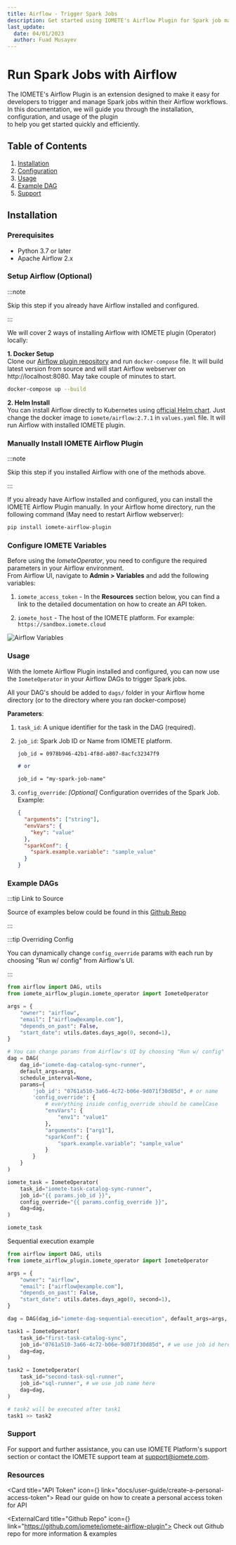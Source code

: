 ```yaml
---
title: Airflow - Trigger Spark Jobs
description: Get started using IOMETE's Airflow Plugin for Spark job management in your Airflow workflows. Learn how to trigger Spark jobs configure parameters and use examples.
last_update:
  date: 04/01/2023
  author: Fuad Musayev
---
```



# Run Spark Jobs with Airflow

The IOMETE's Airflow Plugin is an extension designed to make it easy for developers to trigger and manage
Spark jobs within their Airflow workflows.  
In this documentation, we will guide you through the installation, configuration, and usage of the plugin  
to help you get started quickly and efficiently.

## Table of Contents

1. [Installation](#installation)
2. [Configuration](#configuration)
3. [Usage](#usage)
4. [Example DAG](#example-dag)
5. [Support](#support)

## Installation

### Prerequisites

- Python 3.7 or later
- Apache Airflow 2.x

### Setup Airflow (Optional)

:::note

Skip this step if you already have Airflow installed and configured.

:::

We will cover 2 ways of installing Airflow with IOMETE plugin (Operator) locally:

**1. Docker Setup**  
Clone our [Airflow plugin repository](https://github.com/iomete/iomete-airflow-plugin) and run `docker-compose` file.
It will build latest version from source and will start Airflow webserver on http://localhost:8080. May take couple of minutes to start.

```bash
docker-compose up --build
```

**2. Helm Install**  
You can install Airflow directly to Kubernetes using [official Helm chart](https://artifacthub.io/packages/helm/apache-airflow/airflow).
Just change the docker image to `iomete/airflow:2.7.1` in `values.yaml` file. It will run Airflow with installed IOMETE plugin.

### Manually Install IOMETE Airflow Plugin

:::note

Skip this step if you installed Airflow with one of the methods above.

:::

If you already have Airflow installed and configured, you can install the IOMETE Airflow Plugin manually.
In your Airflow home directory, run the following command (May need to restart Airflow webserver):

```bash
pip install iomete-airflow-plugin
```

### Configure IOMETE Variables

Before using the _IometeOperator_, you need to configure the required parameters in your Airflow environment.  
From Airflow UI, navigate to **Admin > Variables** and add the following variables:

1. `iomete_access_token` - In the **Resources** section below, you can find a link to the detailed documentation
   on how to create an API token.

2. `iomete_host` - The host of the IOMETE platform. For example: `https://sandbox.iomete.cloud`

<Img src="/img/spark-job/airflow-variables.png" alt="Airflow Variables" />

### Usage

With the Iomete Airflow Plugin installed and configured,
you can now use the `IometeOperator` in your Airflow DAGs to trigger Spark jobs.

All your DAG's should be added to `dags/` folder in your Airflow home directory (or to the directory where you ran docker-compose)

**Parameters**:

1. `task_id`: A unique identifier for the task in the DAG (required).
2. `job_id`: Spark Job ID or Name from IOMETE platform.

   ```markdown
   job_id = 0978b946-42b1-4f8d-a807-8acfc32347f9

   # or

   job_id = "my-spark-job-name"
   ```

3. `config_override`: _[Optional]_ Configuration overrides of the Spark Job. Example:

   ```json
   {
     "arguments": ["string"],
     "envVars": {
       "key": "value"
     },
     "sparkConf": {
       "spark.example.variable": "sample_value"
     }
   }
   ```

### Example DAGs

:::tip Link to Source

Source of examples below could be found in this [Github Repo](https://github.com/iomete/iomete-airflow-plugin/tree/main/dags)

:::

:::tip Overriding Config

You can dynamically change `config_override` params with each run by choosing "Run w/ config" from Airflow's UI.

:::

```python
from airflow import DAG, utils
from iomete_airflow_plugin.iomete_operator import IometeOperator

args = {
    "owner": "airflow",
    "email": ["airflow@example.com"],
    "depends_on_past": False,
    "start_date": utils.dates.days_ago(0, second=1),
}

# You can change params from Airflow's UI by choosing "Run w/ config"
dag = DAG(
    dag_id="iomete-dag-catalog-sync-runner",
    default_args=args,
    schedule_interval=None,
    params={
        'job_id': "0761a510-3a66-4c72-b06e-9d071f30d85d", # or name
        'config_override': {
            # everything inside config_override should be camelCase
            "envVars": {
                "env1": "value1"
            },
            "arguments": ["arg1"],
            "sparkConf": {
                "spark.example.variable": "sample_value"
            }
        }
    }
)

iomete_task = IometeOperator(
    task_id="iomete-task-catalog-sync-runner",
    job_id="{{ params.job_id }}",
    config_override="{{ params.config_override }}",
    dag=dag,
)

iomete_task
```

Sequential execution example

```python
from airflow import DAG, utils
from iomete_airflow_plugin.iomete_operator import IometeOperator

args = {
    "owner": "airflow",
    "email": ["airflow@example.com"],
    "depends_on_past": False,
    "start_date": utils.dates.days_ago(0, second=1),
}

dag = DAG(dag_id="iomete-dag-sequential-execution", default_args=args, schedule_interval=None)

task1 = IometeOperator(
    task_id="first-task-catalog-sync",
    job_id="0761a510-3a66-4c72-b06e-9d071f30d85d", # we use job id here
    dag=dag,
)

task2 = IometeOperator(
    task_id="second-task-sql-runner",
    job_id="sql-runner", # we use job name here
    dag=dag,
)

# task2 will be executed after task1
task1 >> task2
```

### Support

For support and further assistance,
you can use IOMETE Platform's support section or contact the IOMETE support team at support@iomete.com.

### Resources

<GridBox>

<Card title="API Token" icon={<Key />} link="docs/user-guide/create-a-personal-access-token">
  Read our guide on how to create a personal access token for API
</Card>

<ExternalCard title="Github Repo" icon={<GithubLogo />} link="https://github.com/iomete/iomete-airflow-plugin">
  Check out Github repo for more information & examples
</ExternalCard>

</GridBox>
